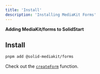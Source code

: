 ```yaml
---
title: 'Install'
description: 'Installing MediaKit Forms'
---
```


**Adding MediaKit/forms to SolidStart**

## Install

```sh
pnpm add @solid-mediakit/forms
```

Check out the [`createForm`](/forms/createform) function.
